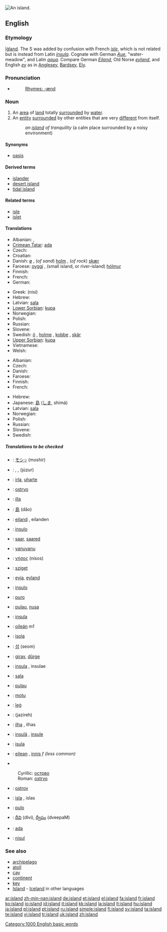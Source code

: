 [[Image:ParatutaeIsland.jpg|thumb|right|An island.]]
{{see|Island|Ísland|Island'}}
==English==

{{rank|directly|James|Greek|933|island|special|memory|proved}}

{{wikipedia}}

===Etymology===
{{OE.}} [[īġland]].  The S was added by confusion with French ''[[isle]]'', which is not related but is instead from Latin ''[[insula]]''.  Cognate with German ''[[Aue]]'', "water-meadow", and Latin ''[[aqua]]''.  Compare German ''[[Eiland]]'', Old Norse ''[[eyland]]'', and English ''[[ey]]'' as in [[Anglesey]], [[Bardsey]], [[Ely]].

===Pronunciation===
* {{audio|en-us-island.ogg|Audio (US)}}
*: [[Rhymes:English:-ænd|Rhymes: -ænd]]

===Noun===
{{en-noun}}

# An [[area]] of [[land]] totally [[surround]]ed by [[water]].
# An [[entity]] [[surround]]ed by other entities that are very [[different]] from itself.
#: ''an [[island]] of tranquility'' (a calm place surrounded by a noisy environment)

====Synonyms====
* {{italbrac-colon|an entity surrounded by other very different entities}} [[oasis]]

====Derived terms====
* [[islander]]
* [[desert island]]
* [[tidal island]]

====Related terms====
* [[isle]]
* [[islet]]

====Translations====
{{trans-top|area of land surrounded by water}}
* Albanian: {{t-|sq|ishull|m|xs=Albanian}}, {{t-|sq|ujdhesë|f|xs=Albanian}}
* [[Crimean Tatar]]: [[ada#Crimean Tatar|ada]]
* Czech: {{t+|cs|ostrov|m}}
* Croatian: {{t-|hr|otok|m}}
* Danish: [[ø]] {{c}}, (''of sand'') [[holm]] {{c}}, (''of rock'') [[skær]] {{c}}
* Faroese: [[oyggj]] {{f}}, (small island, or river-island) [[hólmur]] {{m}}
* Finnish: {{t+|fi|saari}}
* French: {{t+|fr|île|f}}
* German: {{t+|de|Insel}} {{f}}
{{trans-mid}}
* Greek: {{t+|el|νησί|n|sc=Grek}} (nisí)
* Hebrew: {{he-translation|אי|i|wv=אִי}} {{m}}
* Latvian: [[sala]] {{f}}
* [[Lower Sorbian]]: [[kupa]] {{f}}
* Norwegian: {{t+|no|øy|m|f}}
* Polish: {{t+|pl|wyspa}} {{f}}
* Russian: {{t+|ru|остров|m|tr=óstrov|sc=Cyrl}}
* Slovene: {{t+|sl|otok|m}}
* Swedish: [[ö]] {{c}}, [[holme]] {{c}}, [[kobbe]] {{c}}, [[skär]] {{n}}
* [[Upper Sorbian]]: [[kupa]] {{f}}
* Vietnamese: {{t+|vi|đảo|xs=Vietnamese}}
* Welsh: {{t-|cy|ynys|f|xs=Welsh}}
{{trans-bottom}}

{{trans-top|entity surrounded by other entities that are very different from itself}}
* Albanian: {{t-|sq|ishull|m|xs=Albanian}}
* Czech: {{t+|cs|ostrov|m}}
* Danish: {{t+|da|ø|c}}
* Faroese: {{t-|fo|oyggj|f|xs=Faroese}}
* Finnish: {{t-|fi|saareke}}
* French: {{t+|fr|île|f}}
{{trans-mid}}
* Hebrew: {{he-translation|אי|i|wv=אִי}} {{m}}
* Japanese: [[島]] ([[しま]], shimá)
* Latvian: [[sala]] {{f}}
* Norwegian: {{t+|no|øy|m|f}}
* Polish: {{t+|pl|wyspa}} {{f}}
* Russian: {{t+|ru|остров|m|tr=óstrov|sc=Cyrl}}
* Slovene: {{t+|sl|otok|m}}
* Swedish: {{t+|sv|ö|c}}
{{trans-bottom}}

=====Translations to be checked=====
{{checktrans}}
{{trans-top|translations to be checked}}
* {{ttbc|Ainu}}: [[モシリ|モシ<span style="font-size:70%;">リ</span>]] (moshir)
* {{ttbc|Arabic}}: {{ARchar|[[جزيرة|جَزِيرَة]]}} {{unicode|(jazīra)}} {{f}}, {{ARchar|[[جزائر|جَزَائِر]]}} {{unicode|(jazā’ir)}} {{p}}, {{ARchar|[[جزر|جُزُر]]}} (júzur) {{p}}
* {{ttbc|Basque}}: [[irla]], [[uharte]]
* {{ttbc|Bosnian}}: [[ostrvo#Bosnian|ostrvo]] {{n}}
* {{ttbc|Catalan}}: [[illa]] {{f}}
* {{ttbc|Chinese}}: [[島]] (dǎo)
* {{ttbc|Dutch}}: [[eiland]] {{n}}, eilanden {{p}}
* {{ttbc|Esperanto}}: [[insulo]]
* {{ttbc|Estonian}}: [[saar]], [[saared]] {{p}}
* {{ttbc|Fijian}}: [[yanuyanu]]
* {{ttbc|Greek, Ancient}}: [[νήσος]] (nísos) {{f}}
* {{ttbc|Hungarian}}: [[sziget]]
* {{ttbc|Icelandic}}: [[eyja]], [[eyland]]
* {{ttbc|Ido}}: [[insulo]]
* {{ttbc|Ilocano}}: [[puro]]
* {{ttbc|Indonesian}}: [[pulau]], [[nusa]]
* {{ttbc|Interlingua}}: [[insula]]
* {{ttbc|Irish}}: [[oileán]] ''m1''
* {{ttbc|Italian}}: [[isola]] {{f}}
{{trans-mid}}
* {{ttbc|Korean}}: [[섬]] (seom)
* {{ttbc|Kurdish}}: [[girav]], [[dûrge]]
* {{ttbc|Latin}}: [[insula]] {{f}}, insulae {{p}}
* {{ttbc|Lithuanian}}: [[sala]] {{f}}
* {{ttbc|Malay}}: [[pulau]]
* {{ttbc|Maori}}: [[motu]]
* {{ttbc|Old English}}: [[ieg|īeġ]] {{f}}
* {{ttbc|Persian}}: {{FAchar|[[جزیره|جَزِیرَه]]}} (jazireh)
* {{ttbc|Portuguese}}: [[ilha]] {{f}}, ilhas {{p}}
* {{ttbc|Romanian}}: [[insulã]] {{f}}, [[insule]] {{p}}
* {{ttbc|Sardinian}}: [[isula]] {{f}}
* {{ttbc|Scottish Gaelic}}: [[eilean]] {{m}}, [[innis]] ''f (less common)''
* {{ttbc|Serbian}}
: Cyrillic: [[острво#Serbian|острво]] {{n}}
: Roman: [[ostrvo#Serbian|ostrvo]] {{n}}
* {{ttbc|Slovak}}: [[ostrov]] {{m}}
* {{ttbc|Spanish}}: [[isla]] {{f}}, islas {{p}}
* {{ttbc|Tagalog}}: [[pulo]]
* {{ttbc|Telugu}}: [[దీవి]] (dIvi), [[ద్వీపం]] (dveepaM)
* {{ttbc|Turkish}}: [[ada]]
* {{ttbc|Volapük}}: [[nisul]]
{{trans-bottom}}

===See also===
* [[archipelago]]
* [[atoll]]
* [[cay]]
* [[continent]]
* [[key]]
* [[Island]] - [[Iceland]] in other languages

[[Category:1000 English basic words]]

[[ar:island]]
[[zh-min-nan:island]]
[[de:island]]
[[et:island]]
[[el:island]]
[[fa:island]]
[[fr:island]]
[[ko:island]]
[[io:island]]
[[id:island]]
[[it:island]]
[[kk:island]]
[[la:island]]
[[lt:island]]
[[hu:island]]
[[ja:island]]
[[pl:island]]
[[pt:island]]
[[ru:island]]
[[simple:island]]
[[fi:island]]
[[sv:island]]
[[ta:island]]
[[te:island]]
[[vi:island]]
[[tr:island]]
[[uk:island]]
[[zh:island]]